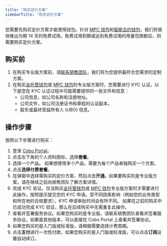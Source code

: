```yaml
---
title: "购买定价方案"
sidebarTitle: "购买定价方案"
---
```


您需要先购买定价方案才能使用钱包。针对 [MPC 钱包](/cn/portal/mpc-wallets/introduction)和[智能合约钱包](/cn/portal/smart-contract-wallets/introduction)，我们将很快推出为期 14 天的免费试用。免费试用到期或达到免费试用的用量包限额后，则需要购买定价方案。

## 购买前
1. 在购买专业版方案前，请[联系销售团队](https://www.cobo.com/book-demo/?utm_source=product-manual&utm_medium=product&utm_campaign=pricing-plan-intro&utm_content=enterprise-contact-sales)，我们将为您提供最符合您需求的定制方案。
2. 在购买[全托管钱包](/cn/portal/custodial-wallets/introduction)或 [MPC 钱包](/cn/portal/mpc-wallets/introduction)的专业版方案时，您需要进行 KYC 认证。以下是您在 KYC 认证过程中可能需要提供的一些文件和信息：
   - 公司信息，如公司名称和注册地址。
   - 公司文件，如公司注册证书和章程的认证副本。
   - 股东或最终受益所有人 (UBO) 信息。


## 操作步骤

按照以下步骤进行购买：
1. 登录 [Cobo Portal](https://portal.cobo.com/login)。
2. 点击左下角的个人资料图标，选择**套餐**。
3. 选择一个产品。
<Note>如果想使用多个产品，需要为每个产品单独购买一个方案。</Note>
4. 点击**选择付费套餐**。
5. 在弹窗中选择需购买的定价方案，然后点击**开通**。如果要购买的是专业版方案，请在继续之前向销售团队了解方案详情。
6. 完成 KYC 验证。仅当购买[全托管钱包](/cn/portal/custodial-wallets/introduction)或 [MPC 钱包](/cn/portal/mpc-wallets/introduction)专业版方案时才需要进行此操作。按照提示提交您的 KYC 申请。受不同因素影响（例如您的业务类型和所在地的合规要求），KYC 申请审批时间会有所不同。
<Note>如果在之前的购买中已成功完成 KYC 验证，那么在后续购买中无需重复此操作。</Note>
7. 查看并签署服务协议。如果您购买的是专业版，请联系销售团队查看并签署服务协议。如果是其他版本，可以直接在 Cobo Portal 上查看并签署协议。
8. 如果您购买的是入门版或标准版，请根据需要选择计费周期。
9. 点击**支付**进行一次性付款。如果您购买的是入门版或标准版，可以点击**订阅**设置自动续订。
